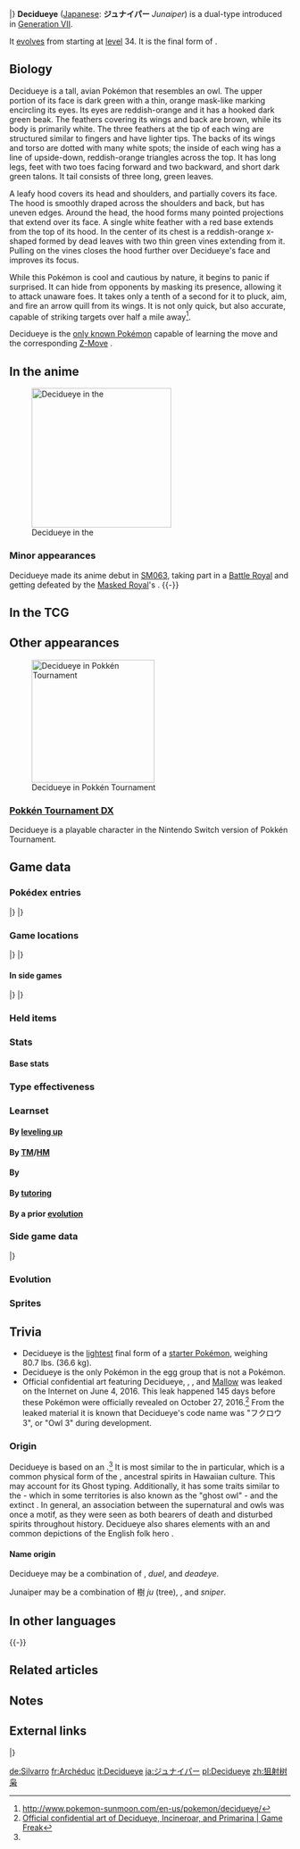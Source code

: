 {{PokémonPrevNext/Head|type=Grass|type2=Ghost}}
{{PokémonPrevNext/Pokémon|type=Grass|prevnum=723|prev=Dartrix|nextnum=725|next=Litten}}
|}
{{Pokémon Infobox
|name=Decidueye
|jname=ジュナイパー
|jtranslit=Junaipā
|tmname=Junaiper
|ndex=724
|type1=Grass
|type2=Ghost
|category=Arrow Quill
|height-ftin=5'03"
|height-m=1.6
|weight-lbs=80.7
|weight-kg=36.6
|adex=003
|abilityn=d
|ability1=Overgrow
|abilityd=Long Reach
|egggroupn=1
|egggroup1=Flying
|eggcycles=15
|evtotal=3
|evat=3
|expyield=239
|lv100exp=1,059,860
|gendercode=31
|color=Brown
|catchrate=45
|body=09
|pokefordex=decidueye
|generation=7
|friendship=70
}}
'''Decidueye''' ([[List of Japanese Pokémon names|Japanese]]: '''ジュナイパー''' ''Junaiper'') is a dual-type {{2t|Grass|Ghost}} {{OBP|Pokémon|species}} introduced in [[Generation VII]].

It [[Evolution|evolves]] from {{p|Dartrix}} starting at [[level]] 34. It is the final form of {{p|Rowlet}}.

==Biology==
Decidueye is a tall, avian Pokémon that resembles an owl. The upper portion of its face is dark green with a thin, orange mask-like marking encircling its eyes. Its eyes are reddish-orange and it has a hooked dark green beak. The feathers covering its wings and back are brown, while its body is primarily white. The three feathers at the tip of each wing are structured similar to fingers and have lighter tips. The backs of its wings and torso are dotted with many white spots; the inside of each wing has a line of upside-down, reddish-orange triangles across the top. It has long legs, feet with two toes facing forward and two backward, and short dark green talons. It tail consists of three long, green leaves.

A leafy hood covers its head and shoulders, and partially covers its face. The hood is smoothly draped across the shoulders and back, but has uneven edges. Around the head, the hood forms many pointed projections that extend over its face. A single white feather with a red base extends from the top of its hood. In the center of its chest is a reddish-orange x-shaped formed by dead leaves with two thin green vines extending from it. Pulling on the vines closes the hood further over Decidueye's face and improves its focus.

While this Pokémon is cool and cautious by nature, it begins to panic if surprised. It can hide from opponents by masking its presence, allowing it to attack unaware foes. It takes only a tenth of a second for it to pluck, aim, and fire an arrow quill from its wings. It is not only quick, but also accurate, capable of striking targets over half a mile away<ref>http://www.pokemon-sunmoon.com/en-us/pokemon/decidueye/</ref>.

Decidueye is the [[signature move|only known Pokémon]] capable of learning the move {{m|Spirit Shackle}} and the corresponding [[Z-Move]] {{m|Sinister Arrow Raid}}.
==In the anime==
[[File:Decidueye anime.png|thumb|left|250px|Decidueye in the {{pkmn|anime}}]]
<!--===Major appearances===-->
===Minor appearances===
Decidueye made its anime debut in [[SM063]], taking part in a [[Battle Royal]] and getting defeated by the [[Professor Kukui|Masked Royal]]'s {{p|Incineroar}}.
<!--==In the manga==-->
{{-}}

==In the TCG==
{{main|Decidueye (TCG)}}

==Other appearances==
[[File:Pokkén Decidueye.png|220px|thumb|Decidueye in Pokkén Tournament]]
===[[Pokkén Tournament|Pokkén Tournament DX]]===
Decidueye is a playable character in the Nintendo Switch version of Pokkén Tournament.

==Game data==
===Pokédex entries===
{{Dex/Header|type=Grass|type2=Ghost}}
{{Dex/NA|gen=VII}}
{{Dex/Gen|gen=VII}}
{{Dex/Entry1|v=Sun|entry=It fires arrow quills from its wings with such precision, they can pierce a pebble at distances over a hundred yards.}}
{{Dex/Entry1|v=Moon|entry=Although basically cool and cautious, when it's caught by surprise, it's seized by panic.}}
{{Dex/Entry1|v=Ultra Sun|entry=It nocks its arrow quills and shoots them at opponents. When it simply can't afford to miss, it tugs the vine on its head to improve its focus.}}
{{Dex/Entry1|v=Ultra Moon|entry=Decidueye can nock and fire an arrow at an enemy in a tenth of a second, so its battles are decided in the blink of an eye.}}
|}
|}
{{Dex/Footer}}

===Game locations===
{{Availability/Header|type=Grass|type2=Ghost}}
{{Availability/NA|gen=VII}}
{{Availability/Gen|gen=VII}}
{{Availability/Entry2|v=Sun|v2=Moon|area=[[Evolution|Evolve]] {{p|Dartrix}}}}
{{Availability/Entry2|v=Ultra Sun|v2=Ultra Moon|area=[[Evolution|Evolve]] {{p|Dartrix}}}}
|}
|}
{{Availability/Footer}}

====In side games====
{{Availability/Header|type=Grass|type2=Ghost}}
{{Availability/Cross}}
{{Availability/Entry1|1|v=Shuffle|color={{beauty color}}|area=Event: ''[[Escalation Battle|Take on Escalation Battles]]''}}
|}
|}
{{Availability/Footer}}

===Held items===
===Stats===
====Base stats====
{{Stats
|type=Grass
|type2=Ghost
|HP=78
|Attack=107
|Defense=75
|SpAtk=100
|SpDef=100
|Speed=70}}

===Type effectiveness===
{{TypeEffectiveness
|type1=Grass
|type2=Ghost
|Normal=0
|Fighting=0
|Flying=200
|Poison=100
|Ground=50
|Rock=100
|Bug=100
|Ghost=200
|Steel=100
|Fire=200
|Water=50
|Grass=50
|Electric=50
|Psychic=100
|Ice=200
|Dragon=100
|Dark=200
|Fairy=100
|notes=yes
|ghost=yes
|newnormal=1
|newfighting=1}}

===Learnset===
====By [[Level|leveling up]]====
{{learnlist/levelh/7|Decidueye|Grass|Ghost|7|SM|USUM}}
{{learnlist/levelVII|1|1|Spirit Shackle|Ghost|Physical|80|100|10||'''}}
{{learnlist/levelVII|N/A|1|Phantom Force|Ghost|Physical|90|100|10||'''}}
{{learnlist/levelVII|N/A|1|Leaf Storm|Grass|Special|130|90|5||'''}}
{{learnlist/levelVII|1|1|U-turn|Bug|Physical|70|100|20}}
{{learnlist/levelVII|N/A|1|Shadow Sneak|Ghost|Physical|40|100|30||'''}}
{{learnlist/levelVII|1|1|Tackle|Normal|Physical|40|100|35}}
{{learnlist/levelVII|1|1|Leafage|Grass|Physical|40|100|40||'''}}
{{learnlist/levelVII|1|1|Growl|Normal|Status|—|100|40}}
{{learnlist/levelVII|1|1|Peck|Flying|Physical|35|100|35}}
{{learnlist/levelVII|{{tt|Evo.|Learned upon evolving}}|{{tt|Evo.|Learned upon evolving}}|Spirit Shackle|Ghost|Physical|80|100|10||'''}}
{{learnlist/levelVII|4|4|Growl|Normal|Status|—|100|40}}
{{learnlist/levelVII|8|8|Peck|Flying|Physical|35|100|35}}
{{learnlist/levelVII|11|11|Astonish|Ghost|Physical|30|100|15||'''}}
{{learnlist/levelVII|15|14|Razor Leaf|Grass|Physical|55|95|25||'''}}
{{learnlist/levelVII|N/A|16|Ominous Wind|Ghost|Special|60|100|5||'''}}
{{learnlist/levelVII|19|19|Foresight|Normal|Status|—|—|40}}
{{learnlist/levelVII|24|24|Pluck|Flying|Physical|60|100|20}}
{{learnlist/levelVII|28|28|Synthesis|Grass|Status|—|—|5}}
{{learnlist/levelVII|33|33|Fury Attack|Normal|Physical|15|85|20}}
{{learnlist/levelVII|38|38|Sucker Punch|Dark|Physical|70|100|5}}
{{learnlist/levelVII|44|44|Leaf Blade|Grass|Physical|90|100|15||'''}}
{{learnlist/levelVII|49|49|Feather Dance|Flying|Status|—|100|15}}
{{learnlist/levelVII|55|55|Brave Bird|Flying|Physical|120|100|15}}
{{learnlist/levelVII|60|60|Nasty Plot|Dark|Status|—|—|20}}
{{learnlist/levelf/7|Decidueye|Grass|Ghost|7}}

====By [[TM]]/[[HM]]====
{{learnlist/tmh/7|Decidueye|Grass|Ghost|7}}
{{learnlist/tm7|TM01|Work Up|Normal|Status|—|—|30}}
{{learnlist/tm7|TM06|Toxic|Poison|Status|—|90|10}}
{{learnlist/tm7|TM10|Hidden Power|Normal|Special|60|100|15}}
{{learnlist/tm7|TM11|Sunny Day|Fire|Status|—|—|5}}
{{learnlist/tm7|TM16|Light Screen|Psychic|Status|—|—|30}}
{{learnlist/tm7|TM17|Protect|Normal|Status|—|—|10}}
{{learnlist/tm7|TM19|Roost|Flying|Status|—|—|10}}
{{learnlist/tm7|TM20|Safeguard|Normal|Status|—|—|25}}
{{learnlist/tm7|TM21|Frustration|Normal|Physical|—|100|20}}
{{learnlist/tm7|TM22|Solar Beam|Grass|Special|120|100|10||'''}}
{{learnlist/tm7|TM23|Smack Down|Rock|Physical|50|100|15}}
{{learnlist/tm7|TM27|Return|Normal|Physical|—|100|20}}
{{learnlist/tm7|TM30|Shadow Ball|Ghost|Special|80|100|15||'''}}
{{learnlist/tm7|TM32|Double Team|Normal|Status|—|—|15}}
{{learnlist/tm7|TM42|Facade|Normal|Physical|70|100|20}}
{{learnlist/tm7|TM44|Rest|Psychic|Status|—|—|10}}
{{learnlist/tm7|TM45|Attract|Normal|Status|—|100|15}}
{{learnlist/tm7|TM47|Low Sweep|Fighting|Physical|65|100|20}}
{{learnlist/tm7|TM48|Round|Normal|Special|60|100|15}}
{{learnlist/tm7|TM49|Echoed Voice|Normal|Special|40|100|15}}
{{learnlist/tm7|TM51|Steel Wing|Steel|Physical|70|90|25}}
{{learnlist/tm7|TM53|Energy Ball|Grass|Special|90|100|10||'''}}
{{learnlist/tm7|TM54|False Swipe|Normal|Physical|40|100|40}}
{{learnlist/tm7|TM62|Acrobatics|Flying|Physical|55|100|15}}
{{learnlist/tm7|TM65|Shadow Claw|Ghost|Physical|70|100|15||'''}}
{{learnlist/tm7|TM68|Giga Impact|Normal|Physical|150|90|5}}
{{learnlist/tm7|TM75|Swords Dance|Normal|Status|—|—|20}}
{{learnlist/tm7|TM86|Grass Knot|Grass|Special|—|100|20||'''}}
{{learnlist/tm7|TM87|Swagger|Normal|Status|—|85|15}}
{{learnlist/tm7|TM88|Sleep Talk|Normal|Status|—|—|10}}
{{learnlist/tm7|TM89|U-turn|Bug|Physical|70|100|20}}
{{learnlist/tm7|TM90|Substitute|Normal|Status|—|—|10}}
{{learnlist/tm7|TM96|Nature Power|Normal|Status|—|—|20}}
{{learnlist/tm7|TM100|Confide|Normal|Status|—|—|20}}
{{learnlist/tmf/7|Decidueye|Grass|Ghost|7}}

====By {{pkmn|breeding}}====
{{learnlist/breedh/7|Decidueye|Grass|Ghost|7}}
{{learnlist/breed7|{{MSP|176|Togetic}}{{MSP|741|Oricorio}}|Baton Pass|Normal|Status|—|—|40}}
{{learnlist/breed7|{{MSP|041|Zubat}}{{MSP|042|Golbat}}{{MSP|169|Crobat}}{{MSP|177|Natu}}{{MSP|178|Xatu}}|Confuse Ray|Ghost|Status|—|100|10}}
{{learnlist/breed7|{{MSP|083|Farfetch'd}}|Curse|Ghost|Status|—|—|10|*}}
{{learnlist/breed7|{{MSP|580|Ducklett}}{{MSP|581|Swanna}}{{MSP|627|Rufflet}}{{MSP|628|Braviary}}|Defog|Flying|Status|—|—|15}}
{{learnlist/breed7|{{MSP|041|Zubat}}{{MSP|042|Golbat}}{{MSP|169|Crobat}}{{MSP|198|Murkrow}}{{MSP|430|Honchkrow}}|Haze|Ice|Status|—|—|30}}
{{learnlist/breed7|{{MSP|177|Natu}}{{MSP|178|Xatu}}{{MSP|722|Rowlet}}{{MSP|723|Dartrix}}{{MSP|724|Decidueye}}|Ominous Wind|Ghost|Special|60|100|5||'''}}
{{learnlist/breedf/7|Decidueye|Grass|Ghost|7}}

====By [[Move Tutor|tutoring]]====
{{learnlist/tutorh/7|Decidueye|Grass|Ghost|7}}
{{learnlist/tutor7|Covet|Normal|Physical|60|100|25|||no|yes}}
{{learnlist/tutor7|Defog|Flying|Status|—|—|15|||no|yes}}
{{learnlist/tutor7|Frenzy Plant|Grass|Special|150|90|5||'''|yes|yes}}
{{learnlist/tutor7|Giga Drain|Grass|Special|75|100|10||'''|no|yes}}
{{learnlist/tutor7|Grass Pledge|Grass|Special|80|100|10||'''|yes|yes}}
{{learnlist/tutor7|Laser Focus|Normal|Status|—|—|30|||no|yes}}
{{learnlist/tutor7|Seed Bomb|Grass|Physical|80|100|15||'''|no|yes}}
{{learnlist/tutor7|Sky Attack|Flying|Physical|140|90|5|||no|yes}}
{{learnlist/tutor7|Snore|Normal|Special|50|100|15|||no|yes}}
{{learnlist/tutor7|Spite|Ghost|Status|—|100|10|||no|yes}}
{{learnlist/tutor7|Synthesis|Grass|Status|—|—|5|||no|yes}}
{{learnlist/tutor7|Tailwind|Flying|Status|—|—|15|||no|yes}}
{{learnlist/tutor7|Worry Seed|Grass|Status|—|100|10|||no|yes}}
{{learnlist/tutorf/7|Decidueye|Grass|Ghost|7}}

====By a prior [[evolution]]====
{{Learnlist/prevoh/7|Decidueye|Grass|Ghost|7}}
{{Learnlist/prevo7null}}
{{Learnlist/prevof/7|Decidueye|Grass|Ghost|7}}

===Side game data===
{{Spindata/Head|type=Grass|type2=Ghost}}
{{Spindata/Shuffle|col=6|type=Grass|ndex=724|num=709
|min=70
|max=125
|raisemaxlevel=10
|skill=Super Arrow
|skilldesc=Rarely deals a ton of damage when you make a match of four.
}}
|}

===Evolution===
{{Evobox-3
|type1=Grass
|type2=Ghost
|pictype=art
|no1=722
|name1=Rowlet
|type1-1=Grass
|type2-1=Flying
|evo1={{bag|Rare Candy}}<br>{{color2|000|Level|Level 17}}
|no2=723
|name2=Dartrix
|type1-2=Grass
|type2-2=Flying
|evo2={{bag|Rare Candy}}<br>{{color2|000|Level|Level 34}}
|no3=724
|name3=Decidueye
|type1-3=Grass
|type2-3=Ghost}}

===Sprites===
{{Spritebox/Header|type=Grass|type2=Ghost}}
{{Spritebox/NA|gen=VII}}
{{Spritebox/7|ndex=724}}
{{Spritebox/Footer|724|Decidueye}}

==Trivia==
* Decidueye is the [[List of Pokémon by weight|lightest]] final form of a [[starter Pokémon]], weighing 80.7&nbsp;lbs. (36.6&nbsp;kg).
* Decidueye is the only Pokémon in the {{egg|Flying}} egg group that is not a {{type|Flying}} Pokémon.
* Official confidential art featuring Decidueye, {{p|Incineroar}}, {{p|Primarina}}, and [[Mallow]] was leaked on the Internet on June 4, 2016. This leak happened 145 days before these Pokémon were officially revealed on October 27, 2016.<ref name="leakedart">[http://66.media.tumblr.com/0250e03bd66ab9ca99dc62e78ecf5d7b/tumblr_o8adnyxaSF1qhkgqso1_540.jpg Official confidential art of Decidueye, Incineroar, and Primarina | Game Freak]</ref> From the leaked material it is known that Decidueye's code name was "フクロウ 3", or "Owl 3" during development.

===Origin===
Decidueye is based on an {{wp|owl}}.<ref name=leakedart/> It is most similar to the {{wp|pueo|pueo owl}} in particular, which is a common physical form of the {{wp|aumakua}}, ancestral spirits in Hawaiian culture. This may account for its Ghost typing. Additionally, it has some traits similar to the {{wp|common barn owl}} - which in some territories is also known as the "ghost owl" - and the extinct {{wp|stilt-owl}}. In general, an association between the supernatural and owls was once a {{wp|owl#symbolism and mythology|very common}} motif, as they were seen as both bearers of death and disturbed spirits throughout history. Decidueye also shares elements with an {{wp|archery|archer}} and common depictions of the English folk hero {{wp|Robin Hood}}.

====Name origin====
Decidueye may be a combination of ''{{wp|deciduous}}'', ''duel'', and ''deadeye''.

Junaiper may be a combination of 樹 ''ju'' (tree), ''{{wp|juniper}}'', and ''sniper''.

==In other languages==
{{Other languages|type=Grass|type2=Ghost
|ja=ジュナイパー ''Junaiper''|jameaning=From {{tt|樹 ''ju''|tree}}, ''{{wp|juniper}}'', and ''sniper''
|fr=Archéduc|frmeaning=From ''archer'', {{tt|''duc''|from certain owls such as Hibou moyen-duc (long-eared owl)}}, and {{tt|''archiduc''|archduke}}
|es=Decidueye|esmeaning=Same as English name
|de=Silvarro|demeaning=From {{tt|''silva''|Latin for forest}} and ''arrow''
|it=Decidueye|itmeaning=Same as English name
|ko=모크나이퍼 ''Mokeunaipeo''|komeaning=From {{tt|목 (木) ''mok''|wood}}, ''juniper'', and ''sniper''
|zh_cmn=狙射樹梟 / 狙射树枭 ''Jūshèshùxiāo''|zh_cmnmeaning=From {{tt|狙射 ''jūshè''|snipe}}, {{tt|樹 / 树 ''shù''|tree}}, {{tt|梟 / 枭 ''xiāo''|owl}}
|zh_yue=狙射樹梟 ''Jēuiyehsyuhhīu''|zh_yuemeaning=From {{tt|狙射 ''jēuiyeh''|snipe}}, {{tt|樹 ''syuh''|tree}}, {{tt|梟 ''hīu''|owl}}
|ru=Десиджуай ''Desidzhuay''|rumeaning=Transcription of English name}}
{{-}}

==Related articles==

==Notes==
<references/>

==External links==
{{PokémonPrevNext/Head|type=Grass|type2=Ghost}}
{{PokémonPrevNext/Pokémon|type=Grass|prevnum=723|prev=Dartrix|nextnum=725|next=Litten}}
|}
{{Project Pokédex notice}}

[[de:Silvarro]]
[[fr:Archéduc]]
[[it:Decidueye]]
[[ja:ジュナイパー]]
[[pl:Decidueye]]
[[zh:狙射树枭]]